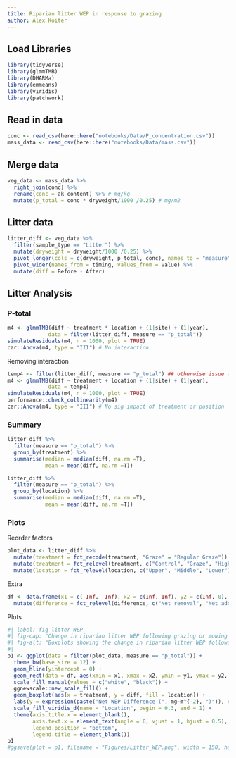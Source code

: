 ```yaml
---
title: Riparian litter WEP in response to grazing
author: Alex Koiter
---
```


## Load Libraries
```r
library(tidyverse)
library(glmmTMB)
library(DHARMa)
library(emmeans)
library(viridis)
library(patchwork)
```

## Read in data
```r
conc <- read_csv(here::here("notebooks/Data/P_concentration.csv"))
mass_data <- read_csv(here::here("notebooks/Data/mass.csv"))
```

## Merge data
```r
veg_data <- mass_data %>%
  right_join(conc) %>%
  rename(conc = ak_content) %>% # mg/kg
  mutate(p_total = conc * dryweight/1000 /0.25) # mg/m2
```



## Litter data
```r
litter_diff <- veg_data %>%
  filter(sample_type == "Litter") %>%
  mutate(dryweight = dryweight/1000 /0.25) %>%
  pivot_longer(cols = c(dryweight, p_total, conc), names_to = "measure", values_to = "value") %>%
  pivot_wider(names_from = timing, values_from = value) %>%
  mutate(diff = Before - After) 
```


## Litter Analysis
### P-total
```r
m4 <- glmmTMB(diff ~ treatment * location + (1|site) + (1|year),
             data = filter(litter_diff, measure == "p_total"))
simulateResiduals(m4, n = 1000, plot = TRUE) 
car::Anova(m4, type = "III") # No interaction
```

Removing interaction

```r

temp4 <- filter(litter_diff, measure == "p_total") ## otherwise issue with emmeans()
m4 <- glmmTMB(diff ~ treatment + location + (1|site) + (1|year),
             data = temp4)
simulateResiduals(m4, n = 1000, plot = TRUE)
performance::check_collinearity(m4)
car::Anova(m4, type = "III") # No sig impact of treatment or position
```


### Summary

```r
litter_diff %>%
  filter(measure == "p_total") %>%
  group_by(treatment) %>%
  summarise(median = median(diff, na.rm =T),
            mean = mean(diff, na.rm =T))

litter_diff %>%
  filter(measure == "p_total") %>%
  group_by(location) %>%
  summarise(median = median(diff, na.rm =T),
            mean = mean(diff, na.rm =T))
```

### Plots
Reorder factors

```r

plot_data <- litter_diff %>% 
  mutate(treatment = fct_recode(treatment, "Graze" = "Regular Graze")) %>%
  mutate(treatment = fct_relevel(treatment, c("Control", "Graze", "High Graze", "Mow"))) %>%
  mutate(location = fct_relevel(location, c("Upper", "Middle", "Lower")))

```
  
Extra
```r
df <- data.frame(x1 = c(-Inf, -Inf), x2 = c(Inf, Inf), y2 = c(Inf, 0), y1 = c(0, -Inf), difference = c("Net removal", "Net addition")) %>%
  mutate(difference = fct_relevel(difference, c("Net removal", "Net addition"))) 
```

Plots
```r
#| label: fig-litter-WEP
#| fig-cap: "Change in riparian litter WEP following grazing or mowing in each of the riparian zones. No significant effect of treatment or landsacpe position on the litter WEP content was detected"
#| fig-alt: "Boxplots showing the change in riparian litter WEP following grazing or mowing."
#|  
p1 <- ggplot(data = filter(plot_data, measure == "p_total")) +
  theme_bw(base_size = 12) +
  geom_hline(yintercept = 0) +
  geom_rect(data = df, aes(xmin = x1, xmax = x2, ymin = y1, ymax = y2, fill = difference), alpha = 0.15, colour = "black") +
  scale_fill_manual(values = c("white", "black")) +
  ggnewscale::new_scale_fill() +
  geom_boxplot(aes(x = treatment, y = diff, fill = location)) +
  labs(y = expression(paste("Net WEP Difference (", mg~m^{-2}, ")")), x = "Treatment") +
  scale_fill_viridis_d(name = "Location", begin = 0.3, end = 1) +
  theme(axis.title.x = element_blank(),
        axis.text.x = element_text(angle = 0, vjust = 1, hjust = 0.5),
        legend.position = "bottom",
        legend.title = element_blank())
p1
#ggsave(plot = p1, filename = "Figures/Litter_WEP.png", width = 150, height = 100, units = "mm", dpi = 600)
```